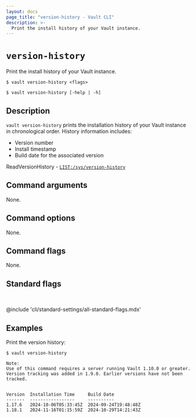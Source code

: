 ```yaml
---
layout: docs
page_title: "version-history - Vault CLI"
description: >-
  Print the install history of your Vault instance.
---
```


# `version-history`

Print the install history of your Vault instance.

<CodeBlockConfig hideClipboard>

```shell-session
$ vault version-history <flags>

$ vault version-history [-help | -h]
```

</CodeBlockConfig>

## Description

`vault version-history` prints the installation history of your Vault instance
in chronological order. History information includes:

- Version number
- Install timestamp
- Build date for the associated version


<Tip title="Related API endpoints">

  ReadVersionHistory - [`LIST:/sys/version-history`](/vault/api-docs/system/version-history)

</Tip>


## Command arguments

None.

## Command options

None.

## Command flags

None.

## Standard flags

<br />

@include 'cli/standard-settings/all-standard-flags.mdx'

## Examples

Print the version history:

```shell-session
$ vault version-history

Note:
Use of this command requires a server running Vault 1.10.0 or greater.
Version tracking was added in 1.9.0. Earlier versions have not been tracked.


Version  Installation Time     Build Date
-------  -----------------     ----------
1.17.6   2024-10-06T05:33:45Z  2024-09-24T19:48:48Z
1.18.1   2024-11-16T01:15:59Z  2024-10-29T14:21:43Z
```

